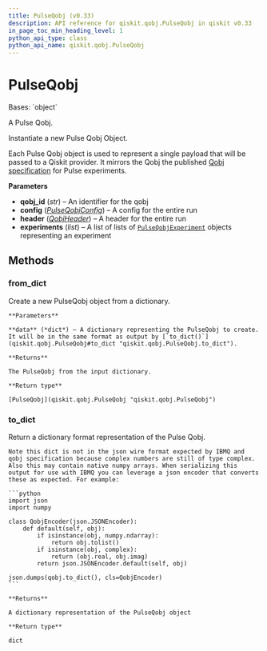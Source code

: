 ```yaml
---
title: PulseQobj (v0.33)
description: API reference for qiskit.qobj.PulseQobj in qiskit v0.33
in_page_toc_min_heading_level: 1
python_api_type: class
python_api_name: qiskit.qobj.PulseQobj
---
```


# PulseQobj

<Class id="qiskit.qobj.PulseQobj" isDedicatedPage={true} github="https://github.com/qiskit/qiskit/tree/stable/0.19/qiskit/qobj/pulse_qobj.py" signature="PulseQobj(qobj_id, config, experiments, header=None)" modifiers="class">
  Bases: `object`

  A Pulse Qobj.

  Instantiate a new Pulse Qobj Object.

  Each Pulse Qobj object is used to represent a single payload that will be passed to a Qiskit provider. It mirrors the Qobj the published [Qobj specification](https://arxiv.org/abs/1809.03452) for Pulse experiments.

  **Parameters**

  *   **qobj\_id** (*str*) – An identifier for the qobj
  *   **config** ([*PulseQobjConfig*](qiskit.qobj.PulseQobjConfig "qiskit.qobj.PulseQobjConfig")) – A config for the entire run
  *   **header** ([*QobjHeader*](qiskit.qobj.QobjHeader "qiskit.qobj.QobjHeader")) – A header for the entire run
  *   **experiments** (*list*) – A list of lists of [`PulseQobjExperiment`](qiskit.qobj.PulseQobjExperiment "qiskit.qobj.PulseQobjExperiment") objects representing an experiment

  ## Methods

  <span id="qiskit-qobj-pulseqobj-from-dict" />

  ### from\_dict

  <Function id="qiskit.qobj.PulseQobj.from_dict" signature="PulseQobj.from_dict(data)" modifiers="classmethod">
    Create a new PulseQobj object from a dictionary.

    **Parameters**

    **data** (*dict*) – A dictionary representing the PulseQobj to create. It will be in the same format as output by [`to_dict()`](qiskit.qobj.PulseQobj#to_dict "qiskit.qobj.PulseQobj.to_dict").

    **Returns**

    The PulseQobj from the input dictionary.

    **Return type**

    [PulseQobj](qiskit.qobj.PulseQobj "qiskit.qobj.PulseQobj")
  </Function>

  <span id="qiskit-qobj-pulseqobj-to-dict" />

  ### to\_dict

  <Function id="qiskit.qobj.PulseQobj.to_dict" signature="PulseQobj.to_dict()">
    Return a dictionary format representation of the Pulse Qobj.

    Note this dict is not in the json wire format expected by IBMQ and qobj specification because complex numbers are still of type complex. Also this may contain native numpy arrays. When serializing this output for use with IBMQ you can leverage a json encoder that converts these as expected. For example:

    ```python
    import json
    import numpy

    class QobjEncoder(json.JSONEncoder):
        def default(self, obj):
            if isinstance(obj, numpy.ndarray):
                return obj.tolist()
            if isinstance(obj, complex):
                return (obj.real, obj.imag)
            return json.JSONEncoder.default(self, obj)

    json.dumps(qobj.to_dict(), cls=QobjEncoder)
    ```

    **Returns**

    A dictionary representation of the PulseQobj object

    **Return type**

    dict
  </Function>
</Class>

